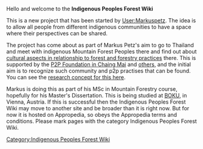 Hello and welcome to the '''Indigenous Peoples Forest Wiki'''

This is a new project that has been started by [[User:Markuspetz]]. The idea is to allow all people from different indigenous communities to have a space where their perspectives can be shared. 

The project has come about as part of Markus Petz's aim to go to Thailand and meet with indigenous Mountain Forest Peoples there and find out about [[FOREST CULTURE|cultural aspects in relationship to forest and forestry practices]] there. This is supported by the [http://p2pfoundation.net/Main_Page P2P Foundation in Chaing Mai] and [[STAKEHOLDERS PAGE|others]], and the initial aim is to recognize such community and p2p practises that can be found. You can see the [[RESEARCH CONCEPT PAGE|research concept for this here]].

Markus is doing this as part of his MSc in Mountain Forestry course, hopefully for his Master's Dissertation. This is being studied at [http://www.boku.ac.at/ BOKU], in Vienna, Austria. If this is successful then the Indigenous Peoples Forest Wiki may move to another site and be broader than it is right now. But for now it is hosted on Appropedia, so obeys the Appropedia terms and conditions. Please mark pages with the category Indigenous Peoples Forest Wiki.

[[Category:Indigenous Peoples Forest Wiki]]